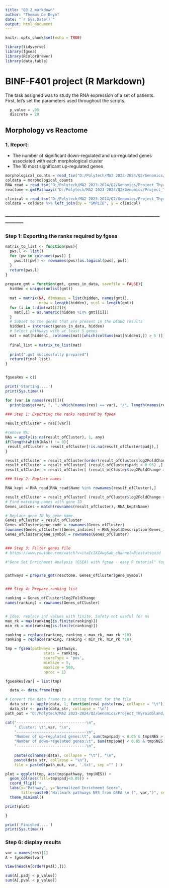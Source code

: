 ```yaml
---
title: "Q3.2_markdown"
author: "Thomas De Deyn"
date: "`r Sys.Date()`"
output: html_document
---
```



```r
knitr::opts_chunk$set(echo = TRUE)
```


```r

library(tidyverse)
library(fgsea)
library(RColorBrewer)
library(data.table)

```

# BINF-F401 project (R Markdown)

The task assigned was to study the RNA expression of a set of patients. First, let's set the parameters used throughout the scripts.

```r
  p_value = .05
  discrete = 20
```

## Morphology vs Reactome

### 1. Report:

-   The number of significant down-regulated and up-regulated genes associated with each morphological cluster
-   The 10 most significant up-regulated genes

```r
morphological_counts = read_tsv("D:/Polytech/MA2 2023-2024/Q2/Genomics/Project_ThyroidGland/Data_ThyroidGland/OG/morphological_counts_lunit_dino.tsv")
coldata = morphological_counts
RNA_read = read_tsv("D:/Polytech/MA2 2023-2024/Q2/Genomics/Project_ThyroidGland/Data_ThyroidGland/OG/RNA_read_counts.tsv")
reactome = gmtPathways("D:/Polytech/MA2 2023-2024/Q2/Genomics/Project_ThyroidGland/Data_ThyroidGland/OG/c2.cp.reactome.v7.5.1.symbols.gmt")

clinical = read_tsv("D:/Polytech/MA2 2023-2024/Q2/Genomics/Project_ThyroidGland/Data_ThyroidGland/OG/clinical_data.tsv")
coldata = coldata %>% left_join(by = "SMPLID", y = clinical)

```

### -----------------------------------------------------------------------------------------------------

### Step 1: Exporting the ranks required by fgsea

```r

matrix_to_list <- function(pws){
  pws.l <- list()
  for (pw in colnames(pws)) {
    pws.l[[pw]] <- rownames(pws)[as.logical(pws[, pw])]
  }
  return(pws.l)
}
  
prepare_gmt = function(gmt, genes_in_data, savefile = FALSE){
  hidden = unique(unlist(gmt))
  
  mat = matrix(NA, dimnames = list(hidden, names(gmt)), 
               nrow = length(hidden), ncol = length(gmt))
  for (i in 1:dim(mat)[2]){
    mat[,i] = as.numeric(hidden %in% gmt[[i]])
  }
  # Subset to the genes that are present in the DESEQ results
  hidden1 = intersect(genes_in_data, hidden)
  # Select pathways with at least 5 genes
  mat = mat[hidden1, colnames(mat)[which(colSums(mat[hidden1,]) > 5 )]]
  
  final_list = matrix_to_list(mat)
  
  print(".gmt successfully prepared")
  return(final_list)
}


fgseaRes = c()

print('Starting....')
print(Sys.time())

for (var in names(res)[]){
  print(paste(var, ", ", which(names(res) == var), "/", length(names(res))))
  
### Step 1: Exporting the ranks required by fgsea

result_ofCluster = res[[var]]

#remove NA: 
NAs = apply(is.na(result_ofCluster), 1, any)
if(length(which(NAs)) != 0){
 result_ofCluster = result_ofCluster[!is.na(result_ofCluster$padj),]
}

result_ofCluster = result_ofCluster[order(result_ofCluster$log2FoldChange, decreasing = TRUE),]
result_ofCluster = result_ofCluster[ (result_ofCluster$padj < 0.05) ,]
result_ofCluster = result_ofCluster[ (result_ofCluster$log2FoldChange > 0) ,]

### Step 2: Replace names

RNA_kept = RNA_read[RNA_read$Name %in% rownames(result_ofCluster),]

result_ofCluster = result_ofCluster[ (result_ofCluster$log2FoldChange > 0) ,]
# Find matching names with gene ID
Genes_indices = match(rownames(result_ofCluster), RNA_kept$Name)

# Replace gene ID by gene name. 
Genes_ofCluster = result_ofCluster
Genes_ofCluster$gene_code = rownames(Genes_ofCluster)
rownames(Genes_ofCluster)[Genes_indices] = RNA_kept$Description[Genes_indices]
Genes_ofCluster$gene_symbol = rownames(Genes_ofCluster)
    

### Step 3: Filter genes file
# https://www.youtube.com/watch?v=itaZcIXZAwg&ab_channel=Biostatsquid

#"Gene Set Enrichment Analysis (GSEA) with fgsea - easy R tutorial" YouTube, uploaded by Biostatsquid, 10 September 2023 


pathways = prepare_gmt(reactome, Genes_ofCluster$gene_symbol)


### Step 4: Prepare ranking list

ranking = Genes_ofCluster$log2FoldChange
names(ranking) = rownames(Genes_ofCluster)


# Idea: replace inf values with finite. Safety not useful for us
max_rk = max(ranking[is.finite(ranking)])
min_rk = min(ranking[is.finite(ranking)])

ranking = replace(ranking, ranking > max_rk, max_rk *10)
ranking = replace(ranking, ranking < min_rk, min_rk *10)

tmp = fgsea(pathways = pathways, 
                 stats = ranking, 
                 scoreType = 'pos', 
                 minSize = 5,
                 maxSize = 500, 
                 nproc = 1)

fgseaRes[var] = list(tmp)

  data <- data.frame(tmp)

# Convert the data frame to a string format for the file
  data_str <- apply(data, 1, function(row) paste(row, collapse = "\t"))
  data_str <- paste(data_str, collapse = "\n")
path_out = "D:/Polytech/MA2 2023-2024/Q2/Genomics/Project_ThyroidGland/Result/3.2.reactome/"

cat("-------------------------------\n",
    " Cluster: \t",var, "\n",
    "-------------------------------\n",
    "Number of up-regulated genes:\t", sum(tmp$padj < 0.05 & tmp$NES > 0), "\n",
    "Number of down-regulated genes:\t", sum(tmp$padj < 0.05 & tmp$NES < 0), "\n",
    "-------------------------------\n",
    
    paste(colnames(data), collapse = "\t"), "\n", 
    paste(data_str, collapse = "\n"),
    file = paste0(path_out, var, '.txt', sep ="" ) )

plot = ggplot(tmp, aes(tmp$pathway, tmp$NES)) +
  geom_col(aes(fill=tmp$padj<0.05)) +
  coord_flip() +
  labs(x="Pathway", y="Normalized Enrichment Score",
       title=paste0("Hallmark pathways NES from GSEA \n (", var,")", sep ="" )) + 
  theme_minimal()

print(plot)

}

print('Finished....')
print(Sys.time())
```



### Step 6: display results

```r

var = names(res)[1]
A = fgseaRes[var]

View(head(A[order(pval),]))

sum(A[,padj < p_value])
sum(A[,pval < p_value])

```